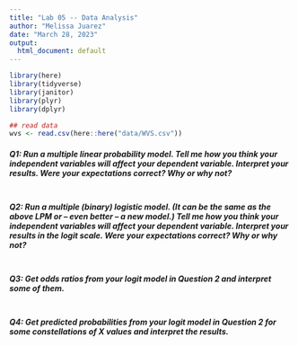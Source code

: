 ```yaml
---
title: "Lab 05 -- Data Analysis"
author: "Melissa Juarez"
date: "March 28, 2023"
output:
  html_document: default
---
```


```r
library(here)
library(tidyverse)
library(janitor)
library(plyr)
library(dplyr)

## read data
wvs <- read.csv(here::here("data/WVS.csv"))
```

##### Q1: Run a multiple linear probability model.  Tell me how you think your independent variables will affect your dependent variable.  Interpret your results.  Were your expectations correct?  Why or why not?

```r

```



##### Q2: Run a multiple (binary) logistic model.  (It can be the same as the above LPM or -- even better -- a new model.)  Tell me how you think your independent variables will affect your dependent variable.  Interpret your results in the logit scale.  Were your expectations correct?  Why or why not?

```r

```


##### Q3: Get odds ratios from your logit model in Question 2 and interpret some of them.  


```r

```


##### Q4: Get predicted probabilities from your logit model in Question 2 for some constellations of X values and interpret the results.  

```r

```


